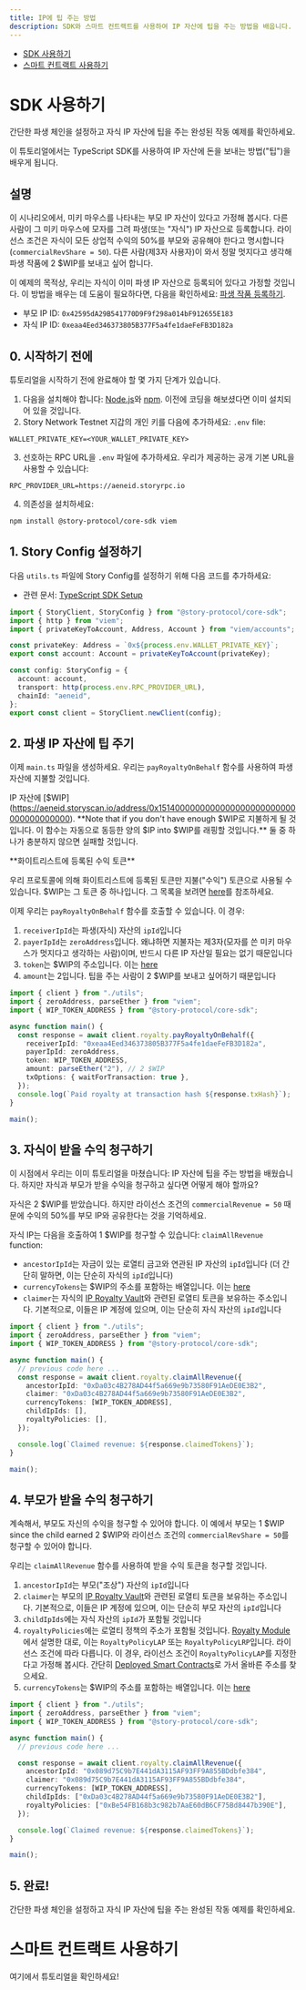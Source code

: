 ```yaml
---
title: IP에 팁 주는 방법
description: SDK와 스마트 컨트랙트를 사용하여 IP 자산에 팁을 주는 방법을 배웁니다.
---
```


* [SDK 사용하기](#using-the-sdk)
* [스마트 컨트랙트 사용하기](#using-a-smart-contract)

# SDK 사용하기

<CardGroup cols={1}>
  <Card title="완성된 코드" href="https://github.com/storyprotocol/typescript-tutorial/blob/main/scripts/royalty/payRevenue.ts" icon="thumbs-up">
    간단한 파생 체인을 설정하고 자식 IP 자산에 팁을 주는 완성된 작동 예제를 확인하세요.
  </Card>
</CardGroup>

이 튜토리얼에서는 TypeScript SDK를 사용하여 IP 자산에 돈을 보내는 방법("팁")을 배우게 됩니다.

## 설명

이 시나리오에서, 미키 마우스를 나타내는 부모 IP 자산이 있다고 가정해 봅시다. 다른 사람이 그 미키 마우스에 모자를 그려 파생(또는 "자식") IP 자산으로 등록합니다. 라이선스 조건은 자식이 모든 상업적 수익의 50%를 부모와 공유해야 한다고 명시합니다(`commercialRevShare = 50`). 다른 사람(제3자 사용자)이 와서 정말 멋지다고 생각해 파생 작품에 2 \$WIP를 보내고 싶어 합니다.

이 예제의 목적상, 우리는 자식이 이미 파생 IP 자산으로 등록되어 있다고 가정할 것입니다. 이 방법을 배우는 데 도움이 필요하다면, 다음을 확인하세요: [파생 작품 등록하기](/developers/typescript-sdk/register-derivative).

* 부모 IP ID: `0x42595dA29B541770D9F9f298a014bF912655E183`
* 자식 IP ID: `0xeaa4Eed346373805B377F5a4fe1daeFeFB3D182a`

## 0. 시작하기 전에

튜토리얼을 시작하기 전에 완료해야 할 몇 가지 단계가 있습니다.

1. 다음을 설치해야 합니다: [Node.js](https://nodejs.org/en/download)와 [npm](https://docs.npmjs.com/downloading-and-installing-node-js-and-npm). 이전에 코딩을 해보셨다면 이미 설치되어 있을 것입니다.
2. Story Network Testnet 지갑의 개인 키를 다음에 추가하세요: `.env` file:

```text env
WALLET_PRIVATE_KEY=<YOUR_WALLET_PRIVATE_KEY>
```

3. 선호하는 RPC URL을 `.env` 파일에 추가하세요. 우리가 제공하는 공개 기본 URL을 사용할 수 있습니다:

```text env
RPC_PROVIDER_URL=https://aeneid.storyrpc.io
```

4. 의존성을 설치하세요:

```bash Terminal
npm install @story-protocol/core-sdk viem
```

## 1. Story Config 설정하기

다음 `utils.ts` 파일에 Story Config를 설정하기 위해 다음 코드를 추가하세요:

* 관련 문서: [TypeScript SDK Setup](/developers/typescript-sdk/setup)

```typescript utils.ts
import { StoryClient, StoryConfig } from "@story-protocol/core-sdk";
import { http } from "viem";
import { privateKeyToAccount, Address, Account } from "viem/accounts";

const privateKey: Address = `0x${process.env.WALLET_PRIVATE_KEY}`;
export const account: Account = privateKeyToAccount(privateKey);

const config: StoryConfig = {
  account: account,
  transport: http(process.env.RPC_PROVIDER_URL),
  chainId: "aeneid",
};
export const client = StoryClient.newClient(config);
```

## 2. 파생 IP 자산에 팁 주기

이제 `main.ts` 파일을 생성하세요. 우리는 `payRoyaltyOnBehalf` 함수를 사용하여 파생 자산에 지불할 것입니다.

IP 자산에 \[$WIP](https://aeneid.storyscan.io/address/0x1514000000000000000000000000000000000000). **Note that if you don't have enough $WIP로 지불하게 될 것입니다. 이 함수는 자동으로 동등한 양의 $IP into $WIP를 래핑할 것입니다.\*\* 둘 중 하나가 충분하지 않으면 실패할 것입니다.

<Note>
  **화이트리스트에 등록된 수익 토큰**

  우리 프로토콜에 의해 화이트리스트에 등록된 토큰만 지불("수익") 토큰으로 사용될 수 있습니다. \$WIP는 그 토큰 중 하나입니다. 그 목록을 보려면 [here](/developers/deployed-smart-contracts)를 참조하세요.
</Note>

이제 우리는 `payRoyaltyOnBehalf` 함수를 호출할 수 있습니다. 이 경우:

1. `receiverIpId`는 파생(자식) 자산의 `ipId`입니다
2. `payerIpId`는 `zeroAddress`입니다. 왜냐하면 지불자는 제3자(모자를 쓴 미키 마우스가 멋지다고 생각하는 사람)이며, 반드시 다른 IP 자산일 필요는 없기 때문입니다
3. `token`는 \$WIP의 주소입니다. 이는 [here](/concepts/royalty-module/ip-royalty-vault#whitelisted-revenue-tokens)
4. `amount`는 2입니다. 팁을 주는 사람이 2 \$WIP를 보내고 싶어하기 때문입니다

```typescript main.ts
import { client } from "./utils";
import { zeroAddress, parseEther } from "viem";
import { WIP_TOKEN_ADDRESS } from "@story-protocol/core-sdk";

async function main() {
  const response = await client.royalty.payRoyaltyOnBehalf({
    receiverIpId: "0xeaa4Eed346373805B377F5a4fe1daeFeFB3D182a",
    payerIpId: zeroAddress,
    token: WIP_TOKEN_ADDRESS,
    amount: parseEther("2"), // 2 $WIP
    txOptions: { waitForTransaction: true },
  });
  console.log(`Paid royalty at transaction hash ${response.txHash}`);
}

main();
```

## 3. 자식이 받을 수익 청구하기

이 시점에서 우리는 이미 튜토리얼을 마쳤습니다: IP 자산에 팁을 주는 방법을 배웠습니다. 하지만 자식과 부모가 받을 수익을 청구하고 싶다면 어떻게 해야 할까요?

자식은 2 \$WIP를 받았습니다. 하지만 라이선스 조건의 `commercialRevenue = 50` 때문에 수익의 50%를 부모 IP와 공유한다는 것을 기억하세요.

자식 IP는 다음을 호출하여 1 \$WIP를 청구할 수 있습니다: `claimAllRevenue` function:

* `ancestorIpId`는 자금이 있는 로열티 금고와 연관된 IP 자산의 `ipId`입니다 (더 간단히 말하면, 이는 단순히 자식의 `ipId`입니다)
* `currencyTokens`는 \$WIP의 주소를 포함하는 배열입니다. 이는 [here](/concepts/royalty-module/ip-royalty-vault#whitelisted-revenue-tokens)
* `claimer`는 자식의 [IP Royalty Vault](/concepts/royalty-module/ip-royalty-vault)와 관련된 로열티 토큰을 보유하는 주소입니다. 기본적으로, 이들은 IP 계정에 있으며, 이는 단순히 자식 자산의 `ipId`입니다

```typescript main.ts
import { client } from "./utils";
import { zeroAddress, parseEther } from "viem";
import { WIP_TOKEN_ADDRESS } from "@story-protocol/core-sdk";

async function main() {
  // previous code here ...
  const response = await client.royalty.claimAllRevenue({
    ancestorIpId: "0xDa03c4B278AD44f5a669e9b73580F91AeDE0E3B2",
    claimer: "0xDa03c4B278AD44f5a669e9b73580F91AeDE0E3B2",
    currencyTokens: [WIP_TOKEN_ADDRESS],
    childIpIds: [],
    royaltyPolicies: [],
  });

  console.log(`Claimed revenue: ${response.claimedTokens}`);
}

main();
```

## 4. 부모가 받을 수익 청구하기

계속해서, 부모도 자신의 수익을 청구할 수 있어야 합니다. 이 예에서 부모는 1 $WIP since the child earned 2 $WIP와 라이선스 조건의 `commercialRevShare = 50`를 청구할 수 있어야 합니다.

우리는 `claimAllRevenue` 함수를 사용하여 받을 수익 토큰을 청구할 것입니다.

1. `ancestorIpId`는 부모("조상") 자산의 `ipId`입니다
2. `claimer`는 부모의 [IP Royalty Vault](/concepts/royalty-module/ip-royalty-vault)와 관련된 로열티 토큰을 보유하는 주소입니다. 기본적으로, 이들은 IP 계정에 있으며, 이는 단순히 부모 자산의 `ipId`입니다
3. `childIpIds`에는 자식 자산의 `ipId`가 포함될 것입니다
4. `royaltyPolicies`에는 로열티 정책의 주소가 포함될 것입니다. [Royalty Module](/concepts/royalty-module)에서 설명한 대로, 이는 `RoyaltyPolicyLAP` 또는 `RoyaltyPolicyLRP`입니다. 라이선스 조건에 따라 다릅니다. 이 경우, 라이선스 조건이 `RoyaltyPolicyLAP`를 지정한다고 가정해 봅시다. 간단히 [Deployed Smart Contracts](/developers/deployed-smart-contracts)로 가서 올바른 주소를 찾으세요.
5. `currencyTokens`는 \$WIP의 주소를 포함하는 배열입니다. 이는 [here](/concepts/royalty-module/ip-royalty-vault#whitelisted-revenue-tokens)

```typescript main.ts
import { client } from "./utils";
import { zeroAddress, parseEther } from "viem";
import { WIP_TOKEN_ADDRESS } from "@story-protocol/core-sdk";

async function main() {
  // previous code here ...

  const response = await client.royalty.claimAllRevenue({
    ancestorIpId: "0x089d75C9b7E441dA3115AF93FF9A855BDdbfe384",
    claimer: "0x089d75C9b7E441dA3115AF93FF9A855BDdbfe384",
    currencyTokens: [WIP_TOKEN_ADDRESS],
    childIpIds: ["0xDa03c4B278AD44f5a669e9b73580F91AeDE0E3B2"],
    royaltyPolicies: ["0xBe54FB168b3c982b7AaE60dB6CF75Bd8447b390E"],
  });

  console.log(`Claimed revenue: ${response.claimedTokens}`);
}

main();
```

## 5. 완료!

<CardGroup cols={1}>
  <Card title="완성된 코드" href="https://github.com/storyprotocol/typescript-tutorial/blob/main/scripts/royalty/payRevenue.ts" icon="thumbs-up">
    간단한 파생 체인을 설정하고 자식 IP 자산에 팁을 주는 완성된 작동 예제를 확인하세요.
  </Card>
</CardGroup>

# 스마트 컨트랙트 사용하기

<CardGroup cols={1}>
  <Card title="스마트 컨트랙트 튜토리얼로 이동" href="/developers/smart-contracts-guide/claim-revenue" icon="house">
    여기에서 튜토리얼을 확인하세요!
  </Card>
</CardGroup>
